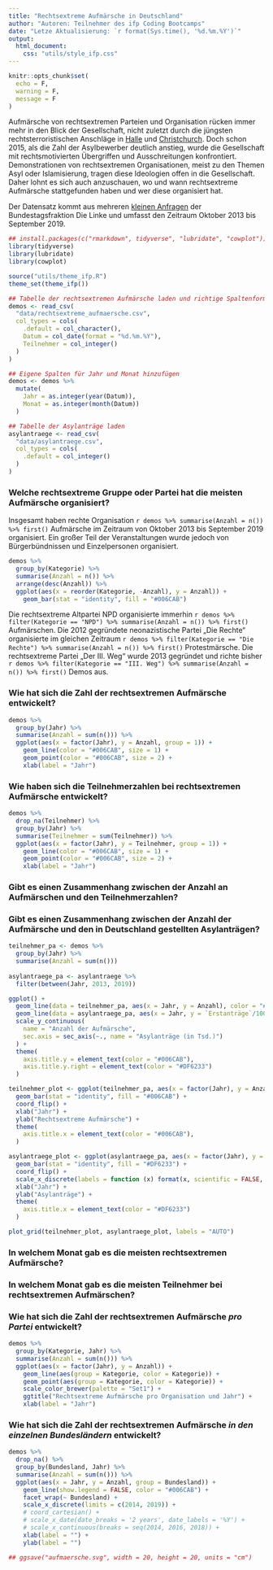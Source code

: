 ```yaml
---
title: "Rechtsextreme Aufmärsche in Deutschland"
author: "Autoren: Teilnehmer des ifp Coding Bootcamps"
date: "Letze Aktualisierung: `r format(Sys.time(), '%d.%m.%Y')`"
output:
  html_document:
    css: "utils/style_ifp.css"
---
```


```r
knitr::opts_chunk$set(
  echo = F,
  warning = F,
  message = F
)
```

Aufmärsche von rechtsextremen Parteien und Organisation rücken immer mehr in den Blick der Gesellschaft, nicht zuletzt durch die jüngsten rechtsterroristischen Anschläge in [Halle](https://de.wikipedia.org/wiki/Anschlag_in_Halle_(Saale)_2019) und [Christchurch](https://de.wikipedia.org/wiki/Terroranschlag_auf_zwei_Moscheen_in_Christchurch). Doch schon 2015, als die Zahl der Asylbewerber deutlich anstieg, wurde die Gesellschaft mit rechtsmotivierten Übergriffen und Ausschreitungen konfrontiert. Demonstrationen von rechtsextremen Organisationen, meist zu den Themen Asyl oder Islamisierung, tragen diese Ideologien offen in die Gesellschaft. Daher lohnt es sich auch anzuschauen, wo und wann rechtsextreme Aufmärsche stattgefunden haben und wer diese organisiert hat.

Der Datensatz kommt aus mehreren [kleinen Anfragen](https://kleineanfragen.de/search?q=%22rechtsextreme+aufm%C3%A4rsche+im%22+body%3ABT&sort=published_at%3Adesc) der Bundestagsfraktion Die Linke und umfasst den Zeitraum Oktober 2013 bis September 2019.

```r
## install.packages(c("rmarkdown", tidyverse", "lubridate", "cowplot"))
library(tidyverse)
library(lubridate)
library(cowplot)

source("utils/theme_ifp.R")
theme_set(theme_ifp())

## Tabelle der rechtsextremen Aufmärsche laden und richtige Spaltenformate setzen
demos <- read_csv(
  "data/rechtsextreme_aufmaersche.csv",
  col_types = cols(
    .default = col_character(),
    Datum = col_date(format = "%d.%m.%Y"),
    Teilnehmer = col_integer()
  )
)

## Eigene Spalten für Jahr und Monat hinzufügen
demos <- demos %>%
  mutate(
    Jahr = as.integer(year(Datum)),
    Monat = as.integer(month(Datum))
  )

## Tabelle der Asylanträge laden
asylantraege <- read_csv(
  "data/asylantraege.csv",
  col_types = cols(
    .default = col_integer()
  )
)

```

### Welche rechtsextreme Gruppe oder Partei hat die meisten Aufmärsche organisiert?

Insgesamt haben rechte Organisation `r demos %>% summarise(Anzahl = n()) %>% first()` Aufmärsche im Zeitraum von Oktober 2013 bis September 2019 organisiert. Ein großer Teil der Veranstaltungen wurde jedoch von Bürgerbündnissen und Einzelpersonen organisiert.

```r
demos %>%
  group_by(Kategorie) %>%
  summarise(Anzahl = n()) %>%
  arrange(desc(Anzahl)) %>%
  ggplot(aes(x = reorder(Kategorie, -Anzahl), y = Anzahl)) +
    geom_bar(stat = "identity", fill = "#006CAB")
```

Die rechtsextreme Altpartei NPD organisierte immerhin `r demos %>% filter(Kategorie == "NPD") %>% summarise(Anzahl = n()) %>% first()` Aufmärschen. Die 2012 gegründete neonazistische Partei „Die Rechte“ organisierte im gleichen Zeitraum `r demos %>% filter(Kategorie == "Die Rechte") %>% summarise(Anzahl = n()) %>% first()` Protestmärsche. Die rechtsextreme Partei „Der III. Weg“ wurde 2013 gegründet und richte bisher `r demos %>% filter(Kategorie == "III. Weg") %>% summarise(Anzahl = n()) %>% first()` Demos aus.

### Wie hat sich die Zahl der rechtsextremen Aufmärsche entwickelt?

```r
demos %>%
  group_by(Jahr) %>%
  summarise(Anzahl = sum(n())) %>%
  ggplot(aes(x = factor(Jahr), y = Anzahl, group = 1)) +
    geom_line(color = "#006CAB", size = 1) +
    geom_point(color = "#006CAB", size = 2) +
    xlab(label = "Jahr")
```

### Wie haben sich die Teilnehmerzahlen bei rechtsextremen Aufmärsche entwickelt?

```r
demos %>%
  drop_na(Teilnehmer) %>%
  group_by(Jahr) %>%
  summarise(Teilnehmer = sum(Teilnehmer)) %>%
  ggplot(aes(x = factor(Jahr), y = Teilnehmer, group = 1)) +
    geom_line(color = "#006CAB", size = 1) +
    geom_point(color = "#006CAB", size = 2) +
    xlab(label = "Jahr")
```

### Gibt es einen Zusammenhang zwischen der Anzahl an Aufmärschen und den Teilnehmerzahlen?

### Gibt es einen Zusammenhang zwischen der Anzahl der Aufmärsche und den in Deutschland gestellten Asylanträgen?

```r
teilnehmer_pa <- demos %>%
  group_by(Jahr) %>%
  summarise(Anzahl = sum(n()))
  
asylantraege_pa <- asylantraege %>%
  filter(between(Jahr, 2013, 2019))

ggplot() +
  geom_line(data = teilnehmer_pa, aes(x = Jahr, y = Anzahl), color = "#006CAB", size = 1) +
  geom_line(data = asylantraege_pa, aes(x = Jahr, y = `Erstanträge`/1000), color = "#DF6233",size = 1) +
  scale_y_continuous(
    name = "Anzahl der Aufmärsche", 
    sec.axis = sec_axis(~., name = "Asylanträge (in Tsd.)")
  ) +
  theme(
    axis.title.y = element_text(color = "#006CAB"),
    axis.title.y.right = element_text(color = "#DF6233")
  )
```

```r
teilnehmer_plot <- ggplot(teilnehmer_pa, aes(x = factor(Jahr), y = Anzahl)) +
  geom_bar(stat = "identity", fill = "#006CAB") +
  coord_flip() +
  xlab("Jahr") +
  ylab("Rechtsextreme Aufmärsche") +
  theme(
    axis.title.x = element_text(color = "#006CAB"),
  )

asylantraege_plot <- ggplot(asylantraege_pa, aes(x = factor(Jahr), y = `Erstanträge`)) +
  geom_bar(stat = "identity", fill = "#DF6233") +
  coord_flip() +
  scale_x_discrete(labels = function (x) format(x, scientific = FALSE, big.mark = ".")) +
  xlab("Jahr") +
  ylab("Asylanträge") +
  theme(
    axis.title.x = element_text(color = "#DF6233")
  )

plot_grid(teilnehmer_plot, asylantraege_plot, labels = "AUTO")

```

### In welchem Monat gab es die meisten rechtsextremen Aufmärsche?

### In welchem Monat gab es die meisten Teilnehmer bei rechtsextremen Aufmärschen?

### Wie hat sich die Zahl der rechtsextremen Aufmärsche *pro Partei* entwickelt?

```r
demos %>%
  group_by(Kategorie, Jahr) %>%
  summarise(Anzahl = sum(n())) %>%
  ggplot(aes(x = factor(Jahr), y = Anzahl)) +
    geom_line(aes(group = Kategorie, color = Kategorie)) +
    geom_point(aes(group = Kategorie, color = Kategorie)) +
    scale_color_brewer(palette = "Set1") +
    ggtitle("Rechtsextreme Aufmärsche pro Organisation und Jahr") +
    xlab(label = "Jahr")
```

### Wie hat sich die Zahl der rechtsextremen Aufmärsche *in den einzelnen Bundesländern* entwickelt?

```r
demos %>%
  drop_na() %>%
  group_by(Bundesland, Jahr) %>%
  summarise(Anzahl = sum(n())) %>%
  ggplot(aes(x = Jahr, y = Anzahl, group = Bundesland)) +
    geom_line(show.legend = FALSE, color = "#006CAB") +
    facet_wrap(~ Bundesland) +
    scale_x_discrete(limits = c(2014, 2019)) +
    # coord_cartesian() +
    # scale_x_date(date_breaks = '2 years', date_labels = '%Y') +
    # scale_x_continuous(breaks = seq(2014, 2016, 2018)) +
    xlab(label = "") +
    ylab(label = "")

## ggsave("aufmaersche.svg", width = 20, height = 20, units = "cm")
```








